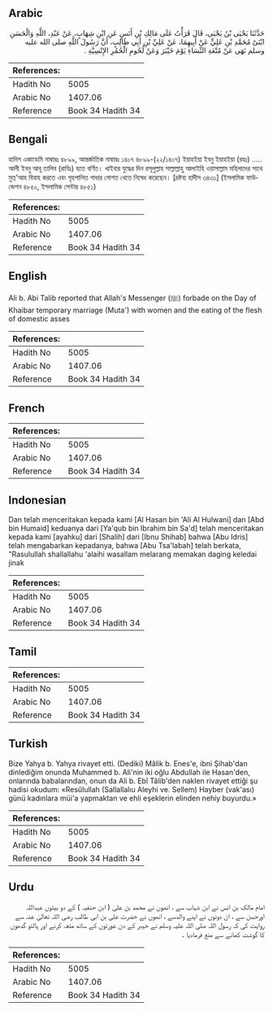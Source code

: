 ## Arabic


<div dir="rtl" lang="ar" style={{fontSize:'larger',backgroundColor:'#f8f9fa',padding:20}}>
حَدَّثَنَا يَحْيَى بْنُ يَحْيَى، قَالَ قَرَأْتُ عَلَى مَالِكِ بْنِ أَنَسٍ عَنِ ابْنِ شِهَابٍ، عَنْ عَبْدِ، اللَّهِ وَالْحَسَنِ ابْنَىْ مُحَمَّدِ بْنِ عَلِيٍّ عَنْ أَبِيهِمَا، عَنْ عَلِيِّ بْنِ أَبِي طَالِبٍ، أَنَّ رَسُولَ اللَّهِ صلى الله عليه وسلم نَهَى عَنْ مُتْعَةِ النِّسَاءِ يَوْمَ خَيْبَرَ وَعَنْ لُحُومِ الْحُمُرِ الإِنْسِيَّةِ ‏.‏
</div>
<div style={{backgroundColor:'#f8f9fa',padding:20, marginBottom: 10}}><table> <thead> <tr> <th>References:</th> <th></th> </tr> </thead> <tbody><tr><td>Hadith No</td><td>5005</td></tr><tr><td>Arabic No</td><td>1407.06</td></tr><tr><td>Reference</td><td>Book 34 Hadith 34</td></tr></tbody></table></div>

## Bengali


<div dir="ltr" lang="bn" style={{fontSize:'larger',backgroundColor:'#f8f9fa',padding:20}}>
হাদিস একাডেমি নাম্বারঃ ৪৮৯৯, আন্তর্জাতিক নাম্বারঃ ১৪০৭ ৪৮৯৯-(২২/১৪০৭) ইয়াহইয়া ইবনু ইয়াহইয়া (রহঃ) ..... আলী ইবনু আবূ তালিব (রাযিঃ) হতে বর্ণিত। খাইবার যুদ্ধের দিন রসূলুল্লাহ সাল্লাল্লাহু আলাইহি ওয়াসাল্লাম মহিলাদের সাথে মুত্'আহ বিবাহ করতে এবং গৃহপালিত গাধার গোশত খেতে নিষেধ করেছেন। [দ্রষ্টব্য হাদীস ৩৪৩১] (ইসলামিক ফাউন্ডেশন ৪৮৫০, ইসলামিক সেন্টার ৪৮৫১)
</div>
<div style={{backgroundColor:'#f8f9fa',padding:20, marginBottom: 10}}><table> <thead> <tr> <th>References:</th> <th></th> </tr> </thead> <tbody><tr><td>Hadith No</td><td>5005</td></tr><tr><td>Arabic No</td><td>1407.06</td></tr><tr><td>Reference</td><td>Book 34 Hadith 34</td></tr></tbody></table></div>

## English


<div dir="ltr" lang="en" style={{fontSize:'larger',backgroundColor:'#f8f9fa',padding:20}}>
Ali b. Abi Talib reported that Allah's Messenger (ﷺ) forbade on the Day of Khaibar temporary marriage (Muta') with women and the eating of the flesh of domestic asses
</div>
<div style={{backgroundColor:'#f8f9fa',padding:20, marginBottom: 10}}><table> <thead> <tr> <th>References:</th> <th></th> </tr> </thead> <tbody><tr><td>Hadith No</td><td>5005</td></tr><tr><td>Arabic No</td><td>1407.06</td></tr><tr><td>Reference</td><td>Book 34 Hadith 34</td></tr></tbody></table></div>

## French


<div dir="ltr" lang="fr" style={{fontSize:'larger',backgroundColor:'#f8f9fa',padding:20}}>

</div>
<div style={{backgroundColor:'#f8f9fa',padding:20, marginBottom: 10}}><table> <thead> <tr> <th>References:</th> <th></th> </tr> </thead> <tbody><tr><td>Hadith No</td><td>5005</td></tr><tr><td>Arabic No</td><td>1407.06</td></tr><tr><td>Reference</td><td>Book 34 Hadith 34</td></tr></tbody></table></div>

## Indonesian


<div dir="ltr" lang="id" style={{fontSize:'larger',backgroundColor:'#f8f9fa',padding:20}}>
Dan telah menceritakan kepada kami [Al Hasan bin 'Ali Al Hulwani] dan [Abd bin Humaid] keduanya dari [Ya'qub bin Ibrahim bin Sa'd] telah menceritakan kepada kami [ayahku] dari [Shalih] dari [Ibnu Shihab] bahwa [Abu Idris] telah mengabarkan kepadanya, bahwa [Abu Tsa'labah] telah berkata, "Rasulullah shallallahu 'alaihi wasallam melarang memakan daging keledai jinak
</div>
<div style={{backgroundColor:'#f8f9fa',padding:20, marginBottom: 10}}><table> <thead> <tr> <th>References:</th> <th></th> </tr> </thead> <tbody><tr><td>Hadith No</td><td>5005</td></tr><tr><td>Arabic No</td><td>1407.06</td></tr><tr><td>Reference</td><td>Book 34 Hadith 34</td></tr></tbody></table></div>

## Tamil


<div dir="ltr" lang="ta" style={{fontSize:'larger',backgroundColor:'#f8f9fa',padding:20}}>

</div>
<div style={{backgroundColor:'#f8f9fa',padding:20, marginBottom: 10}}><table> <thead> <tr> <th>References:</th> <th></th> </tr> </thead> <tbody><tr><td>Hadith No</td><td>5005</td></tr><tr><td>Arabic No</td><td>1407.06</td></tr><tr><td>Reference</td><td>Book 34 Hadith 34</td></tr></tbody></table></div>

## Turkish


<div dir="ltr" lang="tr" style={{fontSize:'larger',backgroundColor:'#f8f9fa',padding:20}}>
Bize Yahya b. Yahya rivayet etti. (Dediki) Mâlik b. Enes'e, ibni Şihab'dan dinlediğim onunda Muhammed b. Ali'nin iki oğlu Abdullah ile Hasan'den, onlarında babalarından, onun da Ali b. Ebî Tâlib'den naklen rivayet ettiği şu hadisi okudum: «Resûlullah (Sallallalıu Aleyhi ve. Sellem) Hayber (vak'ası) günü kadınlara müi'a yapmaktan ve ehli eşeklerin elinden nehiy buyurdu.»
</div>
<div style={{backgroundColor:'#f8f9fa',padding:20, marginBottom: 10}}><table> <thead> <tr> <th>References:</th> <th></th> </tr> </thead> <tbody><tr><td>Hadith No</td><td>5005</td></tr><tr><td>Arabic No</td><td>1407.06</td></tr><tr><td>Reference</td><td>Book 34 Hadith 34</td></tr></tbody></table></div>

## Urdu


<div dir="rtl" lang="ur" style={{fontSize:'larger',backgroundColor:'#f8f9fa',padding:20}}>
امام مالک بن انس نے ابن شہاب سے ، انھوں نے محمد بن علی ( ابن حنفیہ ) کے دو بیٹوں عبداللہ اورحسن سے ، ان دونوں نے اپنے والدسے ، انھوں نے حضرت علی بن ابی طالب رضی اللہ تعالیٰ عنہ سے روایت کی کہ رسول اللہ صلی اللہ علیہ وسلم نے خیبر کے دن عورتوں کے ساتھ متعہ کرنے اور پالتو گدھوں کا گوشت کھانے سے منع فرمادیا ۔
</div>
<div style={{backgroundColor:'#f8f9fa',padding:20, marginBottom: 10}}><table> <thead> <tr> <th>References:</th> <th></th> </tr> </thead> <tbody><tr><td>Hadith No</td><td>5005</td></tr><tr><td>Arabic No</td><td>1407.06</td></tr><tr><td>Reference</td><td>Book 34 Hadith 34</td></tr></tbody></table></div>
